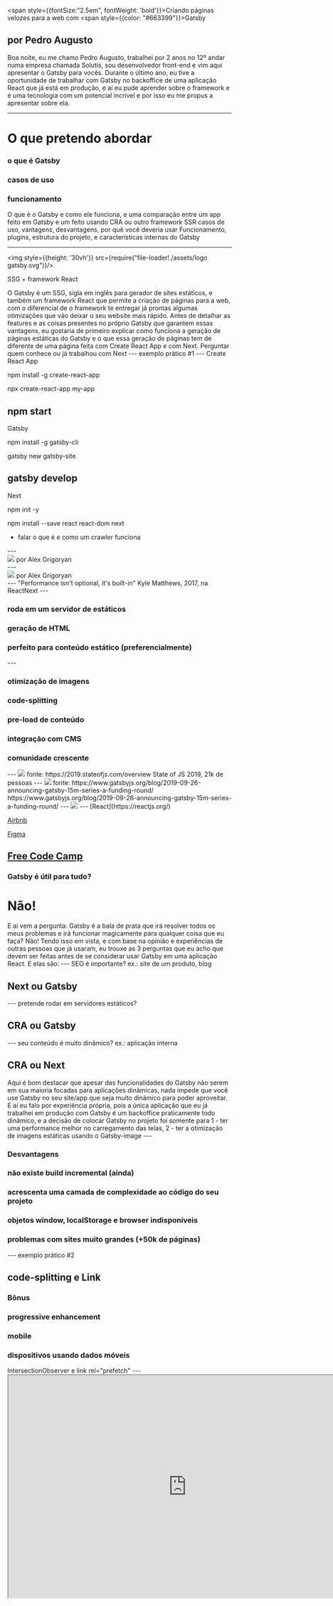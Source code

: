 

<Head>
    <title>Gatsby e a Web</title>
</Head>

<span style={{fontSize:"2.5em", fontWeight: 'bold'}}>Criando páginas velozes para a web com <span style={{color: "#663399"}}>Gatsby</span></span>

## por Pedro Augusto

<Notes>
Boa noite, eu me chamo Pedro Augusto, trabalhei por 2 anos no 12º andar numa empresa chamada Solutis, sou desenvolvedor front-end e vim aqui apresentar o Gatsby para vocês.
Durante o último ano, eu tive a oportunidade de trabalhar com Gatsby no backoffice de uma aplicação React que já está em produção, e aí eu pude aprender sobre o framework e é uma tecnologia com um potencial incrível
e por isso eu me propus a apresentar sobre ela.

</Notes>

---

# O que pretendo abordar


<Appear>
    <h3>o que é Gatsby</h3>
    <h3>casos de uso</h3>
    <h3>funcionamento</h3>
</Appear>
 

<Notes>
O que é o Gatsby e como ele funciona, e uma comparação entre um app feito em Gatsby e um feito usando CRA ou outro framework SSR
casos de uso, vantagens, desvantagens, por quê você deveria usar
Funcionamento, plugins, estrutura do projeto, e características internas do Gatsby
</Notes>

---

<img style={{height: '30vh'}} src={require("file-loader!./assets/logo gatsby.svg")}/>

SSG + framework React

<Notes>
O Gatsby é um SSG, sigla em inglês para gerador de sites estáticos, e também um framework React que permite a criação de páginas para
a web, com o diferencial de o framework te entregar já prontas algumas otimizações que vão deixar o seu website mais rápido.
Antes de detalhar as features e as coisas presentes no próprio Gatsby que garantem essas vantagens, eu gostaria de primeiro explicar
como funciona a geração de páginas estáticas do Gatsby e o que essa geração de páginas tem de diferente de uma página feita com
Create React App e com Next. Perguntar quem conhece ou já trabalhou com Next
</Notes>
---
exemplo prático #1
---
Create React App

npm install -g create-react-app

npx create-react-app my-app

npm start
---
Gatsby

npm install -g gatsby-cli

gatsby new gatsby-site

gatsby develop
---
Next

npm init -y

npm install --save react react-dom next
<Notes>
- falar o que é e como um crawler funciona
</Notes>
---
<div style={{display: 'flex', flexDirection: 'column'}}>
<img style={{height: '80vh', width: '80vw'}} src={require("file-loader!./assets/CSR.png")}/>
<h7>por Alex Grigoryan</h7>
</div>
---
<div style={{display: 'flex', flexDirection: 'column'}}>
<img style={{height: '80vh', width: '80vw'}} src={require("file-loader!./assets/SSR.png")}/>
por Alex Grigoryan
</div>
---
"Performance isn't optional, it's built-in"

<Notes>
Kyle Matthews, 2017, na ReactNext
</Notes>
---
<Appear>
    <h3>roda em um servidor de estáticos</h3>
    <h3>geração de HTML</h3>
    <h3>perfeito para conteúdo estático (preferencialmente)</h3>
</Appear>
---
<Appear>
    <h3>otimização de imagens</h3>
    <h3>code-splitting</h3>
    <h3>pre-load de conteúdo</h3>
    <h3>integração com CMS</h3>
    <h3>comunidade crescente</h3>
</Appear>
---
<img style={{height: '80vh', width: '80vw'}} src={require("file-loader!./assets/state-of-js-2019.png")}/>
fonte: https://2019.stateofjs.com/overview
<Notes>
State of JS 2019, 21k de pessoas
</Notes>
---
<img style={{height: '80vh', width: '80vw'}} src={require("file-loader!./assets/investimento.png")}/>
fonte: https://www.gatsbyjs.org/blog/2019-09-26-announcing-gatsby-15m-series-a-funding-round/
<Notes>
https://www.gatsbyjs.org/blog/2019-09-26-announcing-gatsby-15m-series-a-funding-round/
</Notes>
---
<img style={{height: '100vh', width: '40vw'}} src={require("file-loader!./assets/udemy-report.jpg")}/>
---
[React](https://reactjs.org/)

[Airbnb](https://airbnb.io/)

[Figma](https://www.figma.com/)

[Free Code Camp](https://guide.freecodecamp.org/)
---
<h3>Gatsby é útil para tudo? </h3>
<Appear>
<h1 style={{color: 'coral'}}>Não!</h1>
</Appear>
<Notes>
E aí vem a pergunta: Gatsby é a bala de prata que irá resolver todos os meus problemas e irá funcionar magicamente para qualquer coisa que
eu faça? Não! Tendo isso em vista, e com base na opinião e experiências de outras pessoas que já usaram, eu trouxe as 3 perguntas que eu acho
que devem ser feitas antes de se considerar usar Gatsby em uma aplicação React. E elas são:
</Notes>
---
SEO é importante?
ex.: site de um produto, blog
<Appear>
<h2>Next ou Gatsby</h2>
</Appear>
---
pretende rodar em servidores estáticos?
<Appear>
<h2>CRA ou Gatsby</h2>
</Appear>
---
seu conteúdo é muito dinâmico? ex.: aplicação interna
<Appear>
<h2>CRA ou Next</h2>
</Appear>

<Notes>
Aqui é bom destacar que apesar das funcionalidades do Gatsby não serem em sua maioria focadas para aplicações dinâmicas, nada impede que
você use Gatsby no seu site/app que seja muito dinâmico para poder aproveitar. E aí eu falo por experiência própria, pois a única aplicação
que eu já trabalhei em produção com Gatsby é um backoffice praticamente todo dinâmico, e a decisão de colocar Gatsby no projeto foi somente
para 1 - ter uma performance melhor no carregamento das telas, 2 - ter a otimização de imagens estáticas usando o Gatsby-image
</Notes>
---
<h3>Desvantagens</h3>
<Appear>
<h3>não existe build incremental (ainda)</h3>
<h3>acrescenta uma camada de complexidade ao código do seu projeto</h3>
<h3>objetos window, localStorage e browser indisponíveis</h3>
<h3>problemas com sites muito grandes (+50k de páginas)</h3>
</Appear>
---
exemplo prático #2

code-splitting e Link
---
<h3>Bônus</h3>
<Appear>
<h3>progressive enhancement</h3>
<h3>mobile</h3>
<h3>dispositivos usando dados móveis</h3>
</Appear>
<Notes>
IntersectionObserver e link rel="prefetch"
</Notes>
---
<iframe
    src="https://codesandbox.io/embed/l70jj9p58m?fontsize=14"
    width="800"
    height="500"
    style={{
        border: 0,
        borderRadius: "4px",
        overflow: "hidden",
    }}
    sandbox="allow-modals allow-forms allow-popups allow-scripts allow-same-origin"
/>
---
exemplo prático #3

gatsby-image, integração com CMS
<Notes>
- falar sobre o Medium
- falar sobre a Responsividade
- falar sobre como só carrega quando está no viewport
</Notes>
---

# Perguntas

---

# Obrigado!

<img style={{height: '50vh', width: '40vw'}} src={require("file-loader!./assets/gatsby-gif.gif")}/>

---
fontes
<div style={{fontSize: '13px'}}>

https://gatsbyjs.org

https://www.youtube.com/watch?v=GuvAMcsoreI

https://www.youtube.com/watch?v=VoscwJ6MGsU

https://www.youtube.com/watch?v=xC4Yq_mXvPM

https://www.youtube.com/watch?v=Gtd-Ht-D0sg

https://www.udemy.com/course/gatsby-crie-um-site-pwa-com-react-graphql-e-netlify-cms/

https://dev.to/jameesy/gatsby-vs-next-js-what-why-and-when-4al5

https://blog.logrocket.com/is-gatsby-really-that-great-e7b19c4c1c05/

https://www.gatsbyjs.org/tutorial/blog-netlify-cms-tutorial/

https://medium.com/walmartlabs/the-benefits-of-server-side-rendering-over-client-side-rendering-5d07ff2cefe8

https://segredo.dev/o-que-e-o-gatsbyjs/

https://medium.com/techbloghotmart/o-que-%C3%A9-server-side-rendering-e-como-usar-na-pr%C3%A1tica-a840d76a6dca
</div>

